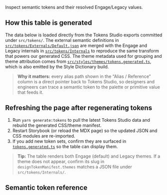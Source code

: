 
<Meta title="Foundations/Tokens" />

<Title>Design Tokens</Title>

<Subtitle>Inspect semantic tokens and their resolved Engage/Legacy values.</Subtitle>

## How this table is generated

The data below is loaded directly from the Tokens Studio exports committed under
`src/tokens/`. The external semantic definitions in
[`src/tokens/Externals/Default.json`](../../src/tokens/Externals/Default.json)
are merged with the Engage and Legacy internals in
[`src/tokens/Internals`](../../src/tokens/Internals/) to reproduce the same
transform that powers our generated CSS. The theme metadata used for grouping
and theme attribution comes from
[`src/styles/themes/tokens.generated.ts`](../../src/styles/themes/tokens.generated.ts),
which is also emitted by the Style Dictionary build.

> **Why it matters:** every alias path shown in the “Alias / Reference” column
> is a direct pointer back to Tokens Studio, so designers and engineers can
> trace a semantic token to the palette or primitive value that feeds it.

## Refreshing the page after regenerating tokens

1. Run `yarn generate:tokens` to pull the latest Tokens Studio data and rebuild
   the generated CSS/theme manifest.
2. Restart Storybook (or reload the MDX page) so the updated JSON and CSS
   modules are re-imported.
3. If you add new token sets, confirm they are surfaced in
   [`tokens.generated.ts`](../../src/styles/themes/tokens.generated.ts) so the
   table can display them.

> **Tip:** The table renders both Engage (default) and Legacy themes. If a theme
> does not appear, confirm its slug in `designTokenManifest.themes` matches a
> JSON file under `src/tokens/Internals/`.

## Semantic token reference

<TokensTable />
